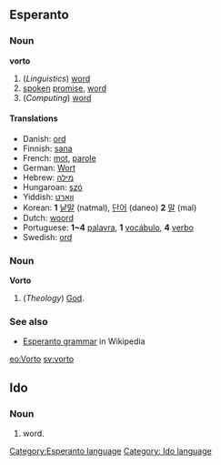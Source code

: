 ==Esperanto==
[[Category:Esperanto language]]
===Noun===
'''vorto'''
#(''Linguistics'') [[word]]
# [[spoken]] [[promise]], [[word]]
#(''Computing'') [[word]]

====Translations====
{{checktrans}}
*Danish: [[ord]]
*Finnish: [[sana]]
*French: [[mot]], [[parole]]
*German: [[Wort]]
*Hebrew: [[מילה]]
*Hungaroan: [[szó]]
*Yiddish: [[װאָרט]]
*Korean: '''1''' [[낱말]] (natmal), [[단어]] (daneo) '''2''' [[말]] (mal)
*Dutch: [[woord]]
*Portuguese: '''1~4''' [[palavra]], '''1''' [[vocábulo]], '''4''' [[verbo]]
*Swedish: [[ord]]

===Noun===
'''Vorto'''
#(''Theology'') [[God]]. 

===See also===
*[[w:Esperanto grammar|Esperanto grammar]] in Wikipedia

[[eo:Vorto]]
[[sv:vorto]]


==Ido==
===Noun===
# word.
[[Category: Ido language]]